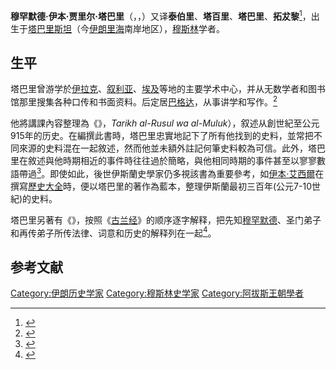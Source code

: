 {{noteTA
|1=zh-hans:阿莫勒;zh-tw:阿莫爾;
}}
{{Infobox Muslim scholar
|honorific_prefix =
|name             = 穆罕默德·伊本·贾里尔·塔巴里
|image            =
|caption          = 
|title            =
|birth_name       = 
|birth_date       = 839年 AD (224AH)
|birth_place      = [[阿巴斯王朝|阿巴斯王朝]][[塔巴里斯坦|塔巴里斯坦]][[阿莫勒|阿莫勒]]
|death_date       = 923年2月17日 AD （310年[[闪瓦鲁月|10月]]28日 AH）
|death_place      = [[巴格达|巴格达]]
|death_cause      =
|resting_place    =
|other_names      =
|nationality      =
|ethnicity        =
|era              = [[中世纪|中世纪]]
|region           = 
|occupation       =
|denomination     = [[逊尼派|逊尼派]]
|jurisprudence    = 
|creed            = [[Athari|Athari]]
|movement         =
|main_interests   = 
|notable_ideas    = [[Jariri|Jariri]]
|notable_works    =
|alma_mater       = 
|Sufi_order       =
|disciple_of      =
|awards           =
|influences       = [[Dawud_al-Zahiri|Dawud al-Zahiri]], [[Muhammad_bin_Dawud_al-Zahiri|Muhammad bin Dawud al-Zahiri]]
|influenced       = [[Ibn_al-Mughallis|Ibn al-Mughallis]]
|module           = 
|website          =
}}
'''穆罕默德·伊本·贾里尔·塔巴里'''（{{lang-fa|محمد بن جریر طبری}}，{{lang-ar|أبو جعفر محمد بن جرير بن يزيد الطبري}}，{{bd|839年||923年|2月17日}}）又译'''泰伯里'''、'''塔百里'''、'''塔巴里'''、'''拓犮黎'''<ref>{{Cite web|title=拓犮黎的歷史 第一部分：伊斯蘭教教前時期(譯文1-5)(精裝)|url=http://www.books.com.tw/products/0010751064|work=博客來|accessdate=2019-02-16|archive-date=2019-06-30|archive-url=https://web.archive.org/web/20190630025018/https://www.books.com.tw/products/0010751064|dead-url=no}}</ref>，出生于[[塔巴里斯坦|塔巴里斯坦]]（今[[伊朗|伊朗]][[里海|里海]]南岸地区），[[穆斯林|穆斯林]]学者。

==生平==
塔巴里曾游学於[[伊拉克|伊拉克]]、[[叙利亚|叙利亚]]、[[埃及|埃及]]等地的主要学术中心，并从无数学者和图书馆那里搜集各种口传和书面资料。后定居[[巴格达|巴格达]]，从事讲学和写作。<ref>{{cite book zh |author=辞海编纂委员会 |title=《辞海》（1999年版） |format=M |edition=1 |location=上海 |publisher=上海辞书出版社 |date=2000 |pages=1656页 |id= ISBN 7-5326-0630-9}}</ref>

他將講課內容整理為《{{link-en|歷代先知與帝王史|History of the Prophets and Kings}}》，''Tarikh al-Rusul wa al-Muluk''），叙述从創世紀至公元915年的历史。在編撰此書時，塔巴里忠實地記下了所有他找到的史料，並常把不同來源的史料混在一起敘述，然而他並未額外註記何筆史料較為可信。此外，塔巴里在敘述與他時期相近的事件時往往過於簡略，與他相同時期的事件甚至以寥寥數語帶過<ref>{{cite book |author1=(俄)巴托爾德 |author2=张锡彤、张广达譯 |title=蒙古入侵时期的突厥斯坦(上) |publisher=上海古籍出版社 |isbn=9787532559367 |edition=第一版}}</ref>。即使如此，後世伊斯蘭史學家仍多視該書為重要參考，如[[伊本·艾西爾|伊本·艾西爾]]在撰寫[[歷史大全|歷史大全]]時，便以塔巴里的著作為藍本，整理伊斯蘭最初三百年(公元7-10世紀)的史料。

塔巴里另著有《{{link-en|古兰经注|Tafsir al-Tabari}}》，按照《[[古兰经|古兰经]]》的顺序逐字解释，把先知[[穆罕默德|穆罕默德]]、圣门弟子和再传弟子所传法律、词意和历史的解释列在一起<ref>{{cite book zh |author=|title=《大不列颠百科全书：国际中文版·第十六卷》|format=M|edition=1 |location=北京 |publisher=中国大百科全书出版社 |date=1999年4月 |pages=387页 |id= ISBN 7-5000-6060-2}}</ref>。

==参考文献==
{{reflist}}

{{Authority control}}
[[Category:伊朗历史学家|Category:伊朗历史学家]]
[[Category:穆斯林史学家|Category:穆斯林史学家]]
[[Category:阿拔斯王朝學者|Category:阿拔斯王朝學者]]